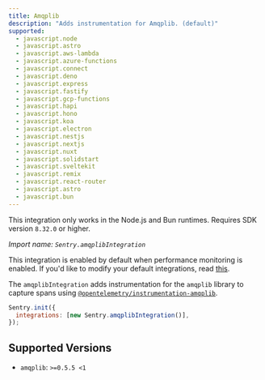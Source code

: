 ```yaml
---
title: Amqplib
description: "Adds instrumentation for Amqplib. (default)"
supported:
  - javascript.node
  - javascript.astro
  - javascript.aws-lambda
  - javascript.azure-functions
  - javascript.connect
  - javascript.deno
  - javascript.express
  - javascript.fastify
  - javascript.gcp-functions
  - javascript.hapi
  - javascript.hono
  - javascript.koa
  - javascript.electron
  - javascript.nestjs
  - javascript.nextjs
  - javascript.nuxt
  - javascript.solidstart
  - javascript.sveltekit
  - javascript.remix
  - javascript.react-router
  - javascript.astro
  - javascript.bun
---
```


<Alert>

This integration only works in the Node.js and Bun runtimes. Requires SDK version `8.32.0` or higher.

</Alert>

_Import name: `Sentry.amqplibIntegration`_

This integration is enabled by default when performance monitoring is enabled. If you'd like to modify your default integrations, read [this](./../#modifying-default-integrations).

The `amqplibIntegration` adds instrumentation for the `amqplib` library to capture spans using [`@opentelemetry/instrumentation-amqplib`](https://www.npmjs.com/package/@opentelemetry/instrumentation-amqplib).

```JavaScript
Sentry.init({
  integrations: [new Sentry.amqplibIntegration()],
});
```

## Supported Versions

- `amqplib`: `>=0.5.5 <1`
